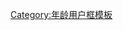{{Userbox
  |border-c=black
  |border-s=1
  |id-c=#AFEEEE
  |id-w =
  |id= 2000s
  |id-s =12
  |info=这个用户是一位[[00后]]。
  |info-c=#CCCCFF
  |info-fc=#0047AB
  |info-s=10
}}
<includeonly>[[Category:00后维基人|{{PAGENAME}}]]</includeonly><noinclude>
[[Category:00后维基人| ]]
[[Category:年龄用户框模板]]
</noinclude>
